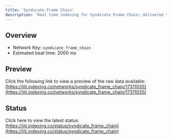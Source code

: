 ```yaml
---
title: 'Syndicate Frame Chain'
description: 'Real time indexing for Syndicate Frame Chain; delivered to you'
---
```


## Overview
- Network Key: `syndicate_frame_chain`
- Estimated beat time: 2000 ms

## Preview
Click the following link to view a preview of the raw data available: [https://jiti.indexing.co/networks/syndicate_frame_chain/17311035](https://jiti.indexing.co/networks/syndicate_frame_chain/17311035)

## Status
Click here to view the latest status: [https://jiti.indexing.co/status/syndicate_frame_chain](https://jiti.indexing.co/status/syndicate_frame_chain)
